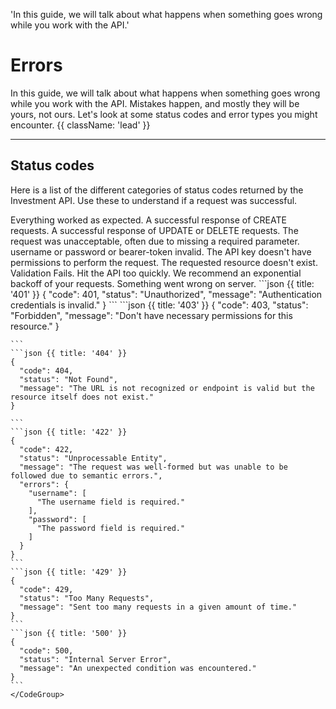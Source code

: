   'In this guide, we will talk about what happens when something goes wrong while you work with the API.'

# Errors

In this guide, we will talk about what happens when something goes wrong while you work with the API. Mistakes happen, and mostly they will be yours, not ours. Let's look at some status codes and error types you might encounter. {{ className: 'lead' }}

---

## Status codes

Here is a list of the different categories of status codes returned by the Investment API. Use these to understand if a request was successful.

<Row>
  <Col>
    <Properties>
      <Property name="200 - OK">
        Everything worked as expected.
      </Property>
      <Property name="201 - Created">
        A successful response of CREATE requests.
      </Property>
      <Property name="204 - No Content">
        A successful response of UPDATE or DELETE requests.
      </Property>
      <Property name="400 - Bad Request">
        The request was unacceptable, often due to missing a required parameter.
      </Property>
      <Property name="401 - Unauthorized">
        username or password or bearer-token invalid.
      </Property>
      <Property name="403 - Forbidden">
        The API key doesn't have permissions to perform the request.
      </Property>
      <Property name="404 - Not Found">
        The requested resource doesn't exist.
      </Property>
      <Property name="422 - Unprocessable Entity">
        Validation Fails.
      </Property>
      <Property name="429 - Too Many Requests">
        Hit the API too quickly. We recommend an exponential backoff of your requests.
      </Property>
      <Property name="500 - Internal Server Error">
        Something went wrong on server.
      </Property>
    </Properties>
  </Col>
  <Col sticky>
    <CodeGroup title="Error Response">
    ```json {{ title: '401' }}
    {
      "code": 401,
      "status": "Unauthorized",
      "message": "Authentication credentials is invalid."
    }
    ```
    ```json {{ title: '403' }}
    {
      "code": 403,
      "status": "Forbidden",
      "message": "Don't have necessary permissions for this resource."
    }

    ```
    ```json {{ title: '404' }}
    {
      "code": 404,
      "status": "Not Found",
      "message": "The URL is not recognized or endpoint is valid but the resource itself does not exist."
    }

    ```
    ```json {{ title: '422' }}
    {
      "code": 422,
      "status": "Unprocessable Entity",
      "message": "The request was well-formed but was unable to be followed due to semantic errors.",
      "errors": {
        "username": [
          "The username field is required."
        ],
        "password": [
          "The password field is required."
        ]
      }
    }
    ```
    ```json {{ title: '429' }}
    {
      "code": 429,
      "status": "Too Many Requests",
      "message": "Sent too many requests in a given amount of time."
    }
    ```
    ```json {{ title: '500' }}
    {
      "code": 500,
      "status": "Internal Server Error",
      "message": "An unexpected condition was encountered."
    }
    ```
    </CodeGroup>
  </Col>
</Row>